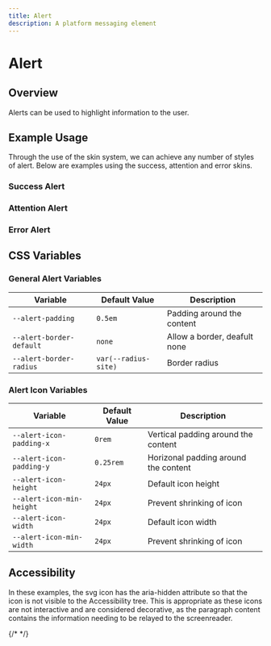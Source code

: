 ```yaml
---
title: Alert
description: A platform messaging element
---
```



# Alert

## Overview

Alerts can be used to highlight information to the user.

## Example Usage

Through the use of the skin system, we can achieve any number of styles of alert. Below are examples using the success, attention and error skins.

### Success Alert

<ShowComponent>
  <SuccessAlert />
</ShowComponent>

### Attention Alert

<ShowComponent>
  <InfoAlert />
</ShowComponent>

### Error Alert

<ShowComponent>
  <ErrorAlert />
</ShowComponent>

## CSS Variables

### General Alert Variables

| Variable                 | Default Value        | Description                  |
| ------------------------ | -------------------- | ---------------------------- |
| `--alert-padding`        | `0.5em`              | Padding around the content   |
| `--alert-border-default` | `none`               | Allow a border, deafult none |
| `--alert-border-radius`  | `var(--radius-site)` | Border radius                |

### Alert Icon Variables

| Variable                  | Default Value | Description                          |
| ------------------------- | ------------- | ------------------------------------ |
| `--alert-icon-padding-x`  | `0rem`        | Vertical padding around the content  |
| `--alert-icon-padding-y`  | `0.25rem`     | Horizonal padding around the content |
| `--alert-icon-height`     | `24px`        | Default icon height                  |
| `--alert-icon-min-height` | `24px`        | Prevent shrinking of icon            |
| `--alert-icon-width`      | `24px`        | Default icon width                   |
| `--alert-icon-min-width`  | `24px`        | Prevent shrinking of icon            |

## Accessibility

In these examples, the svg icon has the aria-hidden attribute so that the icon is not visible to the Accessibility tree. This is appropriate as these icons are not interactive and are considered decorative, as the paragraph content contains the information needing to be relayed to the screenreader.

{/*  */}

